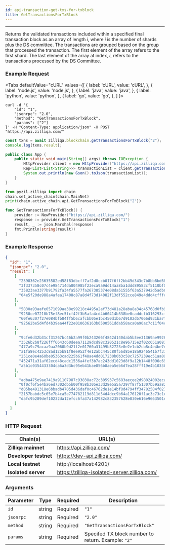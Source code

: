 ```yaml
---
id: api-transaction-get-txs-for-txblock
title: GetTransactionsForTxBlock
---
```


---

Returns the validated transactions included within a specified final transaction block as an array of length _i_, where _i_ is the number of shards plus the DS committee. The transactions are grouped based on the group that processed the transaction. The first element of the array refers to the first shard. The last element of the array at index, _i_, refers to the transactions processed by the DS Committee.

### Example Request


<Tabs
  defaultValue="cURL"
  values={[
    { label: 'cURL', value: 'cURL', },
    { label: 'node.js', value: 'node.js', },
    { label: 'java', value: 'java', },
    { label: 'python', value: 'python', },
    { label: 'go', value: 'go', },
  ]
}>

<TabItem value="cURL">

```shell
curl -d '{
    "id": "1",
    "jsonrpc": "2.0",
    "method": "GetTransactionsForTxBlock",
    "params": ["2"]
}' -H "Content-Type: application/json" -X POST "https://api.zilliqa.com/"
```

</TabItem>
<TabItem value="node.js">

```js
const txns = await zilliqa.blockchain.getTransactionsForTxBlock("2");
console.log(txns.result);
```

</TabItem>
<TabItem value="java">

```java
public class App {
    public static void main(String[] args) throws IOException {
        HttpProvider client = new HttpProvider("https://api.zilliqa.com");
        Rep<List<List<String>>> transactionList = client.getTransactionsForTxBlock("2");
        System.out.println(new Gson().toJson(transactionList));
    }
}
```

</TabItem>

<TabItem value="python">

```python
from pyzil.zilliqa import chain
chain.set_active_chain(chain.MainNet)
print(chain.active_chain.api.GetTransactionsForTxBlock("2"))
```

</TabItem>

<TabItem value="go">

```go
func GetTransactionsForTxBlock() {
	provider := NewProvider("https://api.zilliqa.com/")
	response := provider.GetTransactionsForTxBlock("1")
	result, _ := json.Marshal(response)
	fmt.Println(string(result))
}
```

</TabItem>
</Tabs>

### Example Response

```json
{
  "id": "1",
  "jsonrpc": "2.0",
  "result": [
    [
      "2398362e23635582ed58f83dbcff7af2d8ccb017f6ff2bb49d343e7b8bb8bd68",
      "3f337358c07c4e984714da804985f23eca9a9dd14aa8ba1ddd89583cf5110bf0",
      "35823ae3377b91792fa34fa5577fa267385374e08da51555f63a537942d5adb6",
      "04e5f20de988a4afea17408c87a8d4f73d14082f13df552cce849e4ddd4cfffc"
    ],
    [
      "5830a93aafe6571099aa38e99218c4495a2af73d481a28aba8a34c45768d0fb9",
      "9250ce07210b75ef8ec5fcf42f3b5afa4cd4b60414b338be0caddcfb316293cf",
      "60fe6307f27e084bfb84ff5b6cafcbb05e1bc450d1b67d9102d57066d931ba7f",
      "92562be5d4fd4b39ea44f22e010636163b6500561ddab58aca0a90ac7c11f04c"
    ],
    [
      "9cfe6d32b31cf31267bc46b2a99f0b243266f4842d140dab5b3ee31369ae9926",
      "3526b2b8f226fff6643c60deea71129dcd98c320521c8e96715e2f02c651a081",
      "477a9c79acaa9aa2060b9d21f2e01760a31499b32723e0e2e1cb2cb8c4e4be7e",
      "a1fa8ec4253c8ad125b81f8ee952f4e12abc445c80f56d85e18a9246541b7f37",
      "251ce0e4a60be05363cad225b61f48ae4dd017230b0b3c58c7257239ec51aa09",
      "452471a31af62ecd48cadc1536a4fef3b7ac243dd1023d8f9a12b1448f096c69",
      "a5b1c0354433304ca6a3d3bc95eb41bae856b8aea5eb6d7ea28fff19e4b1033b"
    ],
    [
      "adba475e9ae7419a91107987c93838ac72c305937c5683aecee2d98024002eca",
      "0f0cf6f5e4ba6ed7302db5b00f958b305e33d28e5a5a7297f87f51307b59aa82",
      "d05be491318e6bbadb4705d436daf0c46762de1e14bf8d4794ff34782584f027",
      "2157babdc5c65e7b4ca5e774782119d811d54d4dcc9b64a176120f1ac3c73c1c",
      "dafc9b289def10232da12efcc6fa37a142982c832357628e830e616e9663501e"
    ]
  ]
}
```

### HTTP Request

| Chain(s)              | URL(s)                                       |
| --------------------- | -------------------------------------------- |
| **Zilliqa mainnet**   | https://api.zilliqa.com/                     |
| **Developer testnet** | https://dev-api.zilliqa.com/                 |
| **Local testnet**     | http://localhost:4201/                       |
| **Isolated server**   | https://zilliqa-isolated-server.zilliqa.com/ |

### Arguments

| Parameter | Type   | Required | Description                                        |
| --------- | ------ | -------- | -------------------------------------------------- |
| `id`      | string | Required | `"1"`                                              |
| `jsonrpc` | string | Required | `"2.0"`                                            |
| `method`  | string | Required | `"GetTransactionsForTxBlock"`                      |
| `params`  | string | Required | Specifed TX block number to return. Example: `"2"` |
